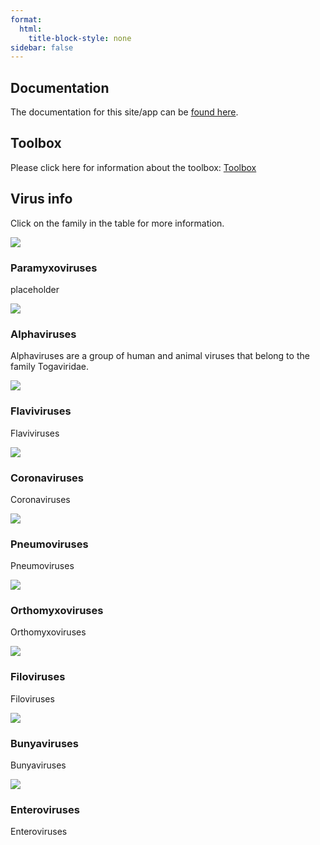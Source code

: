 ```yaml
---
format:
  html:
    title-block-style: none
sidebar: false
---
```


## Documentation

The documentation for this site/app can be [found here](/docs).

## Toolbox

Please click here for information about the toolbox: [Toolbox](toolbox/index.qmd)

## Virus info

Click on the family in the table for more information.

::: {.grid .p-0 .rounded}

::: {.card .g-col-12 .g-col-sm-6 .g-col-md-4}
::: {.card-img-top}
[![](/img/virus.jpg)](paramyxoviruses/index.qmd)
:::
::: {.card-body}
::: {.card-title }
### Paramyxoviruses
:::
::: {.card-text}
placeholder
:::
:::
:::

::: {.card .g-col-12 .g-col-sm-6 .g-col-md-4}
::: {.card-img-top}
[![](/img/virus.jpg)](alphaviruses/index.qmd)

:::
::: {.card-body}
::: {.card-title }
### Alphaviruses
:::
::: {.card-text}
Alphaviruses are a group of human and animal viruses that belong to the family Togaviridae.
:::
:::
:::

::: {.card .g-col-12 .g-col-sm-6 .g-col-md-4}
::: {.card-img-top}
[![](/img//virus.jpg)](flaviviruses/index.qmd)

:::
::: {.card-body}
::: {.card-title }
### Flaviviruses
:::
::: {.card-text}
Flaviviruses
:::
:::
:::

::: {.card .g-col-12 .g-col-sm-6 .g-col-md-4}
::: {.card-img-top}
[![](/img/virus.jpg)](coronaviruses/index.qmd)

:::
::: {.card-body}
::: {.card-title }
### Coronaviruses
:::
::: {.card-text}
Coronaviruses
:::
:::
:::

::: {.card .g-col-12 .g-col-sm-6 .g-col-md-4}
::: {.card-img-top}
[![](/img/virus.jpg)](pneumoviruses/index.qmd)

:::
::: {.card-body}
::: {.card-title }
### Pneumoviruses
:::
::: {.card-text}
Pneumoviruses
:::
:::
:::

::: {.card .g-col-12 .g-col-sm-6 .g-col-md-4}
::: {.card-img-top}
[![](/img/virus.jpg)](orthomyxoviruses/index.qmd)

:::
::: {.card-body}
::: {.card-title }
### Orthomyxoviruses
:::
::: {.card-text}
Orthomyxoviruses
:::
:::
:::

::: {.card .g-col-12 .g-col-sm-6 .g-col-md-4}
::: {.card-img-top}
[![](/img/virus.jpg)](filoviruses/index.qmd)

:::
::: {.card-body}
::: {.card-title }
### Filoviruses
:::
::: {.card-text}
Filoviruses
:::
:::
:::

::: {.card .g-col-12 .g-col-sm-6 .g-col-md-4}
::: {.card-img-top}
[![](/img/virus.jpg)](bunyaviruses/index.qmd)

:::
::: {.card-body}
::: {.card-title }
### Bunyaviruses
:::
::: {.card-text}
Bunyaviruses
:::
:::
:::

::: {.card .g-col-12 .g-col-sm-6 .g-col-md-4}
::: {.card-img-top}
[![](/img/virus.jpg)](enteroviruses/index.qmd)

:::
::: {.card-body}
::: {.card-title }
### Enteroviruses
:::
::: {.card-text}
Enteroviruses
:::
:::
:::

:::
